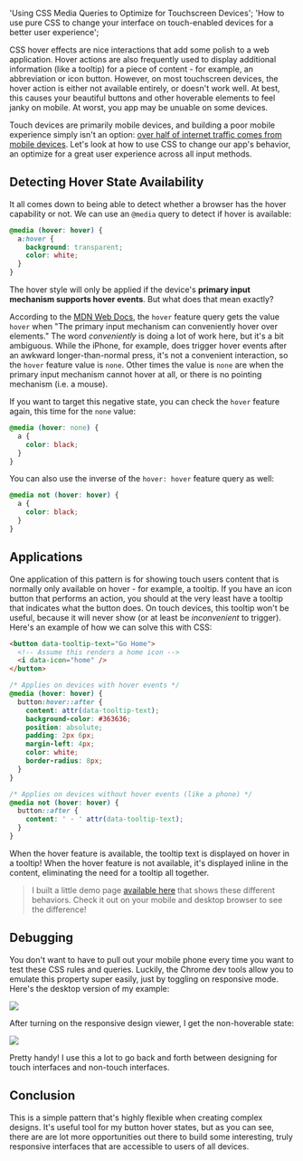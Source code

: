   'Using CSS Media Queries to Optimize for Touchscreen Devices';
  'How to use pure CSS to change your interface on touch-enabled devices for a better user experience';

CSS hover effects are nice interactions that add some polish to a web application.
Hover actions are also frequently used to display additional information (like a tooltip)
for a piece of content - for example, an abbreviation or icon button. However, on most
touchscreen devices, the hover action is either not available
entirely, or doesn't work well. At best, this causes
your beautiful buttons and other hoverable elements to feel janky on mobile. At worst,
you app may be unuable on some devices.

Touch devices are primarily mobile devices, and building a poor mobile
experience simply isn't an option: [over half of internet traffic comes from mobile
devices](https://www.consumeraffairs.com/cell_phones/cell-phone-statistics.html#mobile-shopping).
Let's look at how to use CSS to change our app's behavior, an optimize for a great
user experience across all input methods.

## Detecting Hover State Availability

It all comes down to being able to detect whether a browser has the hover capability
or not. We can use an `@media` query to detect if hover is available:

```css
@media (hover: hover) {
  a:hover {
    background: transparent;
    color: white;
  }
}
```

The hover style will only be applied if the device's **primary input mechanism
supports hover events**. But what does that mean exactly?

According to the [MDN Web Docs](https://developer.mozilla.org/en-US/docs/Web/CSS/@media/hover),
the `hover` feature query gets the value `hover` when "The primary input mechanism can conveniently
hover over elements." The word _conveniently_ is doing a lot of work here, but it's a bit
ambiguous. While the iPhone, for example, does trigger hover events after an awkward
longer-than-normal press, it's not a convenient interaction, so the `hover` feature value
is `none`. Other times the value is `none` are when
the primary input mechanism cannot hover at all, or there is no pointing mechanism (i.e. a mouse).

If you want to target this negative state, you can check the `hover` feature again, this time for the
`none` value:

```css
@media (hover: none) {
  a {
    color: black;
  }
}
```

You can also use the inverse of the `hover: hover` feature query as well:

```css
@media not (hover: hover) {
  a {
    color: black;
  }
}
```

## Applications

One application of this pattern is for showing touch users content that is normally
only available on hover - for example, a tooltip. If you have an icon button
that performs an action, you should at the very least have a tooltip that indicates
what the button does. On touch devices, this tooltip won't be useful, because it will never
show (or at least be _inconvenient_ to trigger). Here's an example of how we can solve this with CSS:

```html
<button data-tooltip-text="Go Home">
  <!-- Assume this renders a home icon -->
  <i data-icon="home" />
</button>
```

```css
/* Applies on devices with hover events */
@media (hover: hover) {
  button:hover::after {
    content: attr(data-tooltip-text);
    background-color: #363636;
    position: absolute;
    padding: 2px 6px;
    margin-left: 4px;
    color: white;
    border-radius: 8px;
  }
}

/* Applies on devices without hover events (like a phone) */
@media not (hover: hover) {
  button::after {
    content: ' · ' attr(data-tooltip-text);
  }
}
```

When the hover feature is available, the tooltip text is displayed on hover in a tooltip!
When the hover feature is not available, it's displayed inline in the content, eliminating
the need for a tooltip all together.

> I built a little demo page [available here](/demo/touchscreen-css) that shows these
> different behaviors. Check it out on your mobile and desktop browser to see the
> difference!

## Debugging

You don't want to have to pull out your mobile phone every time you want to test
these CSS rules and queries. Luckily, the Chrome dev tools allow you to emulate this property
super easily, just by toggling on responsive mode. Here's the desktop version
of my example:

![](css-touch-devices:icons-desktop.png)

After turning on the responsive design viewer, I get the non-hoverable state:

![](css-touch-devices:icons-mobile.png)

Pretty handy! I use this a lot to go back and forth between designing for touch
interfaces and non-touch interfaces.

## Conclusion

This is a simple pattern that's highly flexible when creating complex designs.
It's useful tool for my button hover states, but as you can see, there are are lot more
opportunities out there to build some interesting, truly responsive interfaces that
are accessible to users of all devices.
